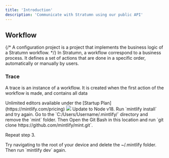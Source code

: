 ```yaml
---
title: 'Introduction'
description: 'Communicate with Stratumn using our public API'
---
```



## Workflow

{/* A configuration project is a project that implements the business logic of a Stratumn workflow. */}
In Stratumn, a workflow correspond to a business process. It defines a set of actions that are done in a specific order, automatically or manually by users.

### Trace

A trace is an instance of a workflow. It is created when the first action of the workflow is made, and contains all data 

<Tip>
  Unlimited editors available under the [Startup
  Plan](https://mintlify.com/pricing)
</Tip>

<Frame>
  <img src="/images/hero-dark.svg" style={{ borderRadius: '0.5rem' }} />
</Frame>

<AccordionGroup>
  <Accordion title="Mintlify is not loading">
    Update to Node v18. Run `mintlify install` and try again.
  </Accordion>
  <Accordion title="No such file or directory on Windows">
Go to the `C:/Users/Username/.mintlify/` directory and remove the `mint`
folder. Then Open the Git Bash in this location and run `git clone
https://github.com/mintlify/mint.git`.

Repeat step 3.

  </Accordion>
  <Accordion title="Getting an unknown error">
    Try navigating to the root of your device and delete the ~/.mintlify folder.
    Then run `mintlify dev` again.
  </Accordion>
</AccordionGroup>